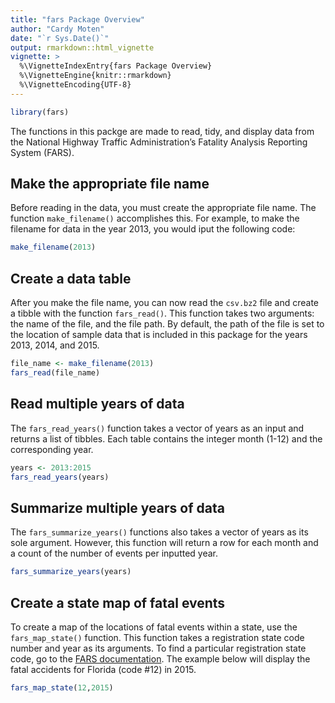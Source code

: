 ```yaml
---
title: "fars Package Overview"
author: "Cardy Moten"
date: "`r Sys.Date()`"
output: rmarkdown::html_vignette
vignette: >
  %\VignetteIndexEntry{fars Package Overview}
  %\VignetteEngine{knitr::rmarkdown}
  %\VignetteEncoding{UTF-8}
---
```


```r
library(fars)
```

The functions in this packge are made to read, tidy, and display data from the National Highway Traffic Administration's Fatality Analysis Reporting System (FARS). 


## Make the appropriate file name

Before reading in the data, you must create the appropriate file name. The function ``make_filename()`` accomplishes this. For example, to make the filename for data in the year 2013, you would iput the following code:

```r
make_filename(2013)
```

## Create a data table

After you make the file name, you can now read the ``csv.bz2`` file and create a tibble with the function ``fars_read()``. This function takes two arguments: the name of the file, and the file path. By default, the path of the file is set to the location of sample data that is included in this package for the years 2013, 2014, and 2015. 

```r
file_name <- make_filename(2013)
fars_read(file_name)
```

## Read multiple years of data

The ``fars_read_years()`` function takes a vector of years as an input and returns a list of tibbles. Each table contains the integer month (1-12) and the corresponding year. 

```r
years <- 2013:2015
fars_read_years(years)
```



## Summarize multiple years of data

The ``fars_summarize_years()`` functions also takes a vector of years as its sole argument. However, this function will return a row for each month and a count of the number of events per inputted year.

```r
fars_summarize_years(years)
```

## Create a state map of fatal events

To create a map of the locations of fatal events within a state, use the ``fars_map_state()`` function. This function takes a registration state code number and year as its arguments. To find a particular registration state code, go to the [FARS documentation](https://crashstats.nhtsa.dot.gov/Api/Public/ViewPublication/812449). The example below will display the fatal accidents for Florida (code #12) in 2015.

```r
fars_map_state(12,2015)
```
